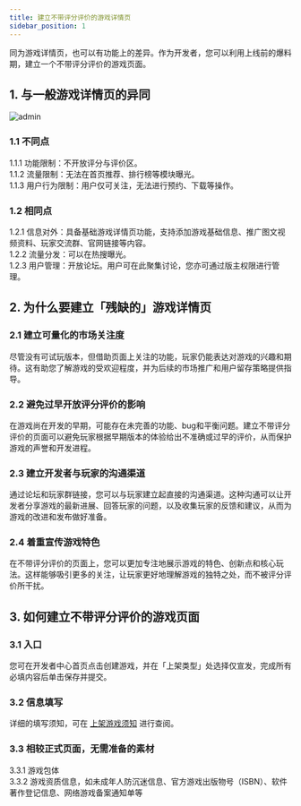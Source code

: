```yaml
---
title: 建立不带评分评价的游戏详情页
sidebar_position: 1
---
```


同为游戏详情页，也可以有功能上的差异。作为开发者，您可以利用上线前的爆料期，建立一个不带评分评价的游戏页面。  

## 1. 与一般游戏详情页的异同

![admin](https://img.tapimg.com/market/images/ba081085430e942f8397ac87f08ae333.png)

### 1.1 不同点

1.1.1 功能限制：不开放评分与评价区。  
1.1.2 流量限制：无法在首页推荐、排行榜等模块曝光。  
1.1.3 用户行为限制：用户仅可关注，无法进行预约、下载等操作。  

### 1.2 相同点

1.2.1 信息对外：具备基础游戏详情页功能，支持添加游戏基础信息、推广图文视频资料、玩家交流群、官网链接等内容。  
1.2.2 流量分发：可以在热搜曝光。  
1.2.3 用户管理：开放论坛。用户可在此聚集讨论，您亦可通过版主权限进行管理。  

## 2. 为什么要建立「残缺的」游戏详情页

### 2.1 建立可量化的市场关注度

尽管没有可试玩版本，但借助页面上关注的功能，玩家仍能表达对游戏的兴趣和期待。这有助您了解游戏的受欢迎程度，并为后续的市场推广和用户留存策略提供指导。  

### 2.2 避免过早开放评分评价的影响

在游戏尚在开发的早期，可能存在未完善的功能、bug和平衡问题。建立不带评分评价的页面可以避免玩家根据早期版本的体验给出不准确或过早的评价，从而保护游戏的声誉和开发进程。  

### 2.3 建立开发者与玩家的沟通渠道

通过论坛和玩家群链接，您可以与玩家建立起直接的沟通渠道。这种沟通可以让开发者分享游戏的最新进展、回答玩家的问题，以及收集玩家的反馈和建议，从而为游戏的改进和发布做好准备。  

### 2.4 着重宣传游戏特色

在不带评分评价的页面上，您可以更加专注地展示游戏的特色、创新点和核心玩法。这样能够吸引更多的关注，让玩家更好地理解游戏的独特之处，而不被评分评价所干扰。  

## 3. 如何建立不带评分评价的游戏页面

### 3.1 入口

您可在开发者中心首页点击<Blue>创建游戏</Blue>，并在「上架类型」处选择<Blue>仅宣发</Blue>，完成所有必填内容后单击<Blue>保存并提交</Blue>。  

### 3.2 信息填写

详细的填写须知，可在 [上架游戏须知](https://developer.taptap.cn/docs/store/release/store-material/) 进行查阅。

### 3.3 相较正式页面，无需准备的素材

3.3.1 游戏包体  
3.3.2 游戏资质信息，如未成年人防沉迷信息、官方游戏出版物号（ISBN）、软件著作登记信息、网络游戏备案通知单等